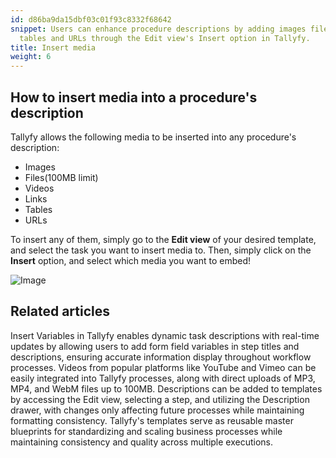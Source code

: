 ```yaml
---
id: d86ba9da15dbf03c01f93c8332f68642
snippet: Users can enhance procedure descriptions by adding images files videos links
  tables and URLs through the Edit view's Insert option in Tallyfy.
title: Insert media
weight: 6
---
```


## How to insert media into a procedure's description

Tallyfy allows the following media to be inserted into any procedure's description:

- Images
- Files(100MB limit)
- Videos
- Links
- Tables
- URLs

To insert any of them, simply go to the **Edit view** of your desired template, and select the task you want to insert media to. Then, simply click on the **Insert** option, and select which media you want to embed!

![Image](https://screenshots.tallyfy.com/tallyfy%2Fpro%2Fdesktop-light-add-media-to-tasks.png)


## Related articles
<CardGrid>
<LinkTitleCard header="<b>Variables > Insert variables</b>" href="/products/pro/documenting/templates/variables/how-can-i-use-insert-variables-in-tallyfy/" > Insert Variables in Tallyfy enables dynamic task descriptions with real-time updates by allowing users to add form field variables in step titles and descriptions, ensuring accurate information display throughout workflow processes. </LinkTitleCard>
<LinkTitleCard header="<b>Edit Task > Add videos to a task</b>" href="/products/pro/tracking-and-tasks/tasks/edit-task/how-can-i-add-videos-to-my-tallyfy-process/" > Videos from popular platforms like YouTube and Vimeo can be easily integrated into Tallyfy processes, along with direct uploads of MP3, MP4, and WebM files up to 100MB. </LinkTitleCard>
<LinkTitleCard header="<b>Edit Templates > Add a description to a template</b>" href="/products/pro/documenting/templates/edit-templates/add-description/" > Descriptions can be added to templates by accessing the Edit view, selecting a step, and utilizing the Description drawer, with changes only affecting future processes while maintaining formatting consistency. </LinkTitleCard>
<LinkTitleCard header="<b>Documenting > Templates</b>" href="/products/pro/documenting/templates/" > Tallyfy's templates serve as reusable master blueprints for standardizing and scaling business processes while maintaining consistency and quality across multiple executions. </LinkTitleCard>
</CardGrid>